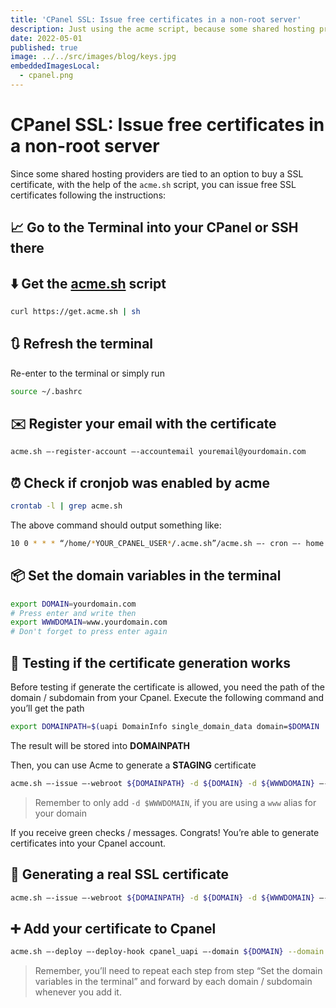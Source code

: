 ```yaml
---
title: 'CPanel SSL: Issue free certificates in a non-root server'
description: Just using the acme script, because some shared hosting providers are tied to an option to buy a SSL certificate.
date: 2022-05-01
published: true
image: ../../src/images/blog/keys.jpg
embeddedImagesLocal:
  - cpanel.png
---
```



# CPanel SSL: Issue free certificates in a non-root server

Since some shared hosting providers are tied to an option to buy a SSL certificate, with the help of the `acme.sh` script, you can issue free SSL certificates following the instructions:

## 📈 Go to the Terminal into your CPanel or SSH there

<GatsbyImage image={getImage(props.localImages[0])} alt="CPanel" />

## ⬇️ Get the [acme.sh](http://acme.sh/) script

```bash
curl https://get.acme.sh | sh
```

## 🔃 Refresh the terminal

Re-enter to the terminal or simply run

```bash
source ~/.bashrc
```

## ✉️ Register your email with the certificate

```bash
acme.sh —-register-account —-accountemail youremail@yourdomain.com
```

## ⏰ Check if cronjob was enabled by acme

```bash
crontab -l | grep acme.sh
```

The above command should output something like:

```bash
10 0 * * * “/home/*YOUR_CPANEL_USER*/.acme.sh”/acme.sh —- cron —- home “/home/*YOUR_CPANEL_USER*/.acme.sh” > /dev/null
```

## 📦 Set the domain variables in the terminal

```bash
export DOMAIN=yourdomain.com
# Press enter and write then
export WWWDOMAIN=www.yourdomain.com
# Don't forget to press enter again
```

## 🔑 Testing if the certificate generation works

Before testing if generate the certificate is allowed, you need the path of the domain / subdomain from your Cpanel. Execute the following command and you’ll get the path

```bash
export DOMAINPATH=$(uapi DomainInfo single_domain_data domain=$DOMAIN | grep documentroot| cut -d " " -f 6)
```

The result will be stored into **DOMAINPATH**

Then, you can use Acme to generate a **STAGING** certificate

```bash
acme.sh —-issue —-webroot ${DOMAINPATH} -d ${DOMAIN} -d ${WWWDOMAIN} —-staging
```

> Remember to only add `-d $WWWDOMAIN`, if you are using a `www` alias for your domain

If you receive green checks / messages. Congrats! You’re able to generate certificates into your Cpanel account.

## 🍄 Generating a real SSL certificate

```bash
acme.sh —-issue —-webroot ${DOMAINPATH} -d ${DOMAIN} -d ${WWWDOMAIN} —-force
```

## ➕ Add your certificate to Cpanel

```bash
acme.sh —-deploy —-deploy-hook cpanel_uapi —-domain ${DOMAIN} --domain ${WWWDOMAIN}
```

> Remember, you’ll need to repeat each step from step “Set the domain variables in the terminal” and forward by each domain / subdomain whenever you add it.
